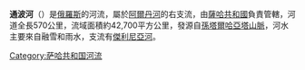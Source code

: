 '''通波河'''（{{lang-ru|Томпо|Tompo}}）是[[俄羅斯|俄羅斯]]的河流，屬於[[阿爾丹河|阿爾丹河]]的右支流，由[[薩哈共和國|薩哈共和國]]負責管轄，河道全長570公里，流域面積約42,700平方公里，發源自[[孫塔爾哈亞塔山脈|孫塔爾哈亞塔山脈]]，河水主要來自融雪和雨水，支流有[[傑利尼亞河|傑利尼亞河]]。

{{Russia-geo-stub}}

[[Category:萨哈共和国河流|Category:萨哈共和国河流]]